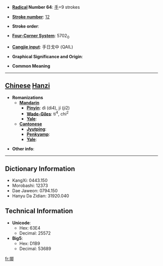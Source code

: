 * '''[[Wiktionary:Chinese radical index| Radical]] Number 64''': [[Wiktionary:Chinese radical index 手|手]]+9 strokes

* '''[[Wiktionary:Chinese total strokes index|Stroke number]]''': [[Wiktionary:Chinese total strokes index 12|12]]

* '''Stroke order''': 

* '''[[Wiktionary:Chinese four corner index|Four-Corner System]]''': 5702<sub>0</sub>

* '''[[Wiktionary:Chinese Cangjie index|Cangjie input]]''': 手日戈中 (QAIL)

* '''Graphical Significance and Origin''': 

* '''Common Meaning'''

----

== [[Chinese]] [[Hanzi]] ==

* '''Romanizations'''
** '''[[Mandarin]]'''
*** '''[[Pinyin]]''': dì (di4), jí (ji2)
*** '''[[Wade-Giles]]''': ti<sup>4</sup>, chi<sup>2</sup>
*** '''[[Yale]]''': 
** '''[[Cantonese]]'''
*** '''[[Jyutping]]''':
*** '''[[Penkyamp]]''': 
*** '''[[Yale]]''': 

* '''Other info''': 

----

== Dictionary Information ==

* KangXi: 0443.150
* Morobashi: 12373
* Dae Jaweon: 0794.150
* Hanyu Da Zidian: 31920.040

== Technical Information ==

* '''Unicode''':
** Hex: 63E4
** Decimal: 25572
* '''Big5''':
** Hex: D1B9
** Decimal: 53689

[[fr:揤]]